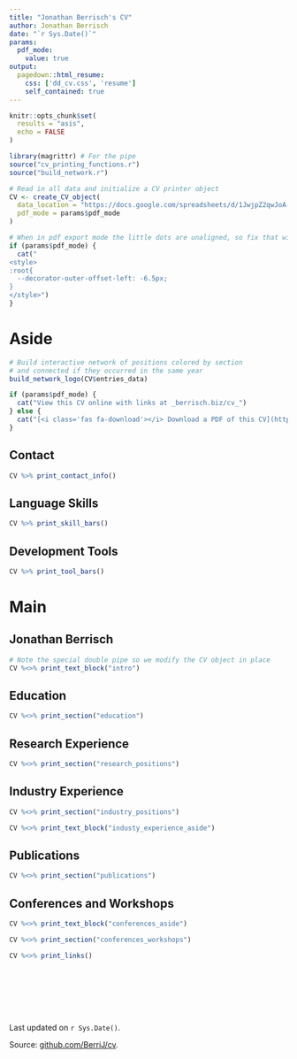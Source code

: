 ```yaml
---
title: "Jonathan Berrisch's CV"
author: Jonathan Berrisch
date: "`r Sys.Date()`"
params:
  pdf_mode:
    value: true
output:
  pagedown::html_resume:
    css: ['dd_cv.css', 'resume']
    self_contained: true
---
```


```r
knitr::opts_chunk$set(
  results = "asis",
  echo = FALSE
)

library(magrittr) # For the pipe
source("cv_printing_functions.r")
source("build_network.r")

# Read in all data and initialize a CV printer object
CV <- create_CV_object(
  data_location = "https://docs.google.com/spreadsheets/d/1JwjpZ2qwJoA-nu3QDlOlotss-lGz7yF41DjNJ_yQ4HQ/edit?usp=sharing",
  pdf_mode = params$pdf_mode
)
```


```r
# When in pdf export mode the little dots are unaligned, so fix that with some conditional CSS.
if (params$pdf_mode) {
  cat("
<style>
:root{
  --decorator-outer-offset-left: -6.5px;
}
</style>")
}
```


Aside
================================================================================

```r
# Build interactive network of positions colored by section
# and connected if they occurred in the same year
build_network_logo(CV$entries_data)
```


```r
if (params$pdf_mode) {
  cat("View this CV online with links at _berrisch.biz/cv_")
} else {
  cat("[<i class='fas fa-download'></i> Download a PDF of this CV](https://github.com/BerriJ/cv/raw/master/berrisch_cv.pdf)")
}
```

Contact {#contact}
--------------------------------------------------------------------------------

```r
CV %>% print_contact_info()
```

Language Skills {#skills}
--------------------------------------------------------------------------------

```r
CV %>% print_skill_bars()
```

Development Tools {#devtools}
--------------------------------------------------------------------------------

```r
CV %>% print_tool_bars()
```

Main
================================================================================

Jonathan Berrisch {#title}
--------------------------------------------------------------------------------

```r
# Note the special double pipe so we modify the CV object in place
CV %<>% print_text_block("intro")
```



Education {data-icon=graduation-cap data-concise=true}
--------------------------------------------------------------------------------

```r
CV %<>% print_section("education")
```



Research Experience {data-icon=laptop}
--------------------------------------------------------------------------------

```r
CV %<>% print_section("research_positions")
```



Industry Experience {data-icon=suitcase}
--------------------------------------------------------------------------------

```r
CV %<>% print_section("industry_positions")
```

::: aside
```r
CV %<>% print_text_block("industy_experience_aside")
```
:::

Publications {data-icon=newspaper}
--------------------------------------------------------------------------------

```r
CV %<>% print_section("publications")
```


Conferences and Workshops  {data-icon=chalkboard-teacher}
--------------------------------------------------------------------------------

::: aside
```r
CV %<>% print_text_block("conferences_aside")
```
:::

```r
CV %<>% print_section("conferences_workshops")
```


```r
CV %<>% print_links()
```




::: aside

</br>
</br>
</br>
</br>
</br>

Last updated on `r Sys.Date()`.

Source: [github.com/BerriJ/cv](https://github.com/BerriJ/cv).
:::
